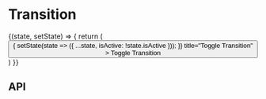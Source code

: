 
<Meta
  title="Components/Transition"
  component={Transition}
/>

# Transition

<Canvas>
  <Story name="Base component">
    <State initialState={{ isActive: false }}>
      {(state, setState) => {
        return (
          <React.Fragment>
            <Button
              onClick={() => {
                setState(state => ({ ...state, isActive: !state.isActive }));
              }}
              title="Toggle Transition"
            >
              Toggle Transition
            </Button>
            <Transition
              isActive={state.isActive}
              type={knobs.select(
                'type',
                [
                  'fade',
                  'shiftInDown',
                  'shiftInLeft',
                  'shiftInUp',
                  'slideDown',
                  'slideRight',
                  'slowFade',
                  'zoom',
                ],
                'shiftInDown',
                'Presentation',
              )}
            >
              <DefinitionList
                items={DefinitionListFixture.items}
              />
            </Transition>
          </React.Fragment>
        )
      }}
    </State>
  </Story>
</Canvas>

## API

<ArgsTable of={Transition} />
